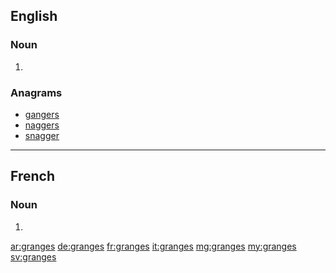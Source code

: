 ==English==

===Noun===
{{head|en|plural}}

# {{plural of|grange|lang=en}}

===Anagrams===
* [[gangers#English|gangers]]
* [[naggers#English|naggers]]
* [[snagger#English|snagger]]

----
==French==

===Noun===
{{head|fr|plural}} {{g|f-p}}

# {{plural of|grange|lang=fr}}

[[ar:granges]]
[[de:granges]]
[[fr:granges]]
[[it:granges]]
[[mg:granges]]
[[my:granges]]
[[sv:granges]]